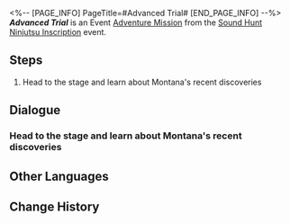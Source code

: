 <%-- [PAGE_INFO]
PageTitle=#Advanced Trial#
[END_PAGE_INFO] --%>
{{Stub|Dialogue.}}
{{Mission Infobox
|id            = 8026120
|title         = 
|image         = <!--Mission Advanced Trial.png-->
|type          = Adventure
|event_name    = Sound Hunt Ninjutsu Inscription
|chapter       = Sound Hunt Ninjutsu Inscription
|requirements  = [[Adventure Mission]] ''[[Sound Hunt: Epilogue]]'' completed
|summary       = <!--official mission summary from Fate's Atlas-->
|characters    = Trailblazer
|startLocation = [[Penacony]] - [[Penacony Paperfold University College]]
|world         = Penacony
|area          = Penacony Paperfold University College
|prev          = Sound Hunt: Epilogue
|next          = 
|rewards       = Credit*5,000
}}
'''''Advanced Trial''''' is an Event [[Adventure Mission]] from the [[Sound Hunt Ninjutsu Inscription]] event.

==Steps==
# Head to the stage and learn about Montana's recent discoveries

<!--
==Gameplay Notes==

--><!--
==Trial Character==

-->
==Dialogue==
{{Stub Dialogue}}
{{Dialogue End}}

===Head to the stage and learn about Montana's recent discoveries{{subst:void|<!--802612003-->}}===
{{Mission Description|type=adventure|location=Penacony Paperfold University College|update|As the closing show concludes, your band experience is reaching its end...<br />All of a sudden, Montana says she has something to share with you. Head to the stage to hear her out.}}
{{Dialogue Start}}
:{{tx}}
{{Dialogue End}}

==Other Languages==
{{Other Languages
|en   = Advanced Trial
|zhs  = 进阶试炼
|zht  = 進階試煉
|ja   = エキスパートモード
|ko   = 고급 시련
|es   = Prueba avanzada
|fr   = Épreuve avancée
|ru   = Сложное испытание
|th   = บททดสอบขั้นสูง
|vi   = Thí Luyện Tiến Cấp
|de   = Fortgeschrittene Prüfung
|id   = Ujian Lanjutan
|pt   = Teste Avançado
}}

==Change History==
{{Change History|2.6}}
